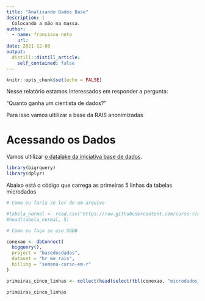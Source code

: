 ```yaml
---
title: "Analisando Dados Base"
description: |
  Colocando a mão na massa.
author:
  - name: francisco neto
    url: 
date: 2021-12-08
output:
  distill::distill_article:
    self_contained: false
---
```



```r
knitr::opts_chunk$set(echo = FALSE)
```

Nesse relatório estamos interessados em responder a pergunta:

"Quanto ganha um cientista de dados?"

Para isso vamos ultilizar a base da RAIS anonimizadas

# Acessando os Dados

Vamos ultilizar [o datalake da iniciativa base de dados](https://basedados.org).


```r

library(bigrquery)
library(dplyr)


```

Abaixo está o código que carrega as primeiras 5 linhas da tabelas microdados

```r

# Como eu faria se ler de um arquivo

#tabela_normal <- read.csv("https://raw.githubusercontent.com/curso-r/main-r4ds-1/master/dados/imdb.csv")
#head(tabela_normal, 5)

# Como eu faço se uso SGDB 

conexao <- dbConnect(
  bigquery(), 
  project = "basedosdados",
  dataset = "br_me_rais",
  billing = "semana-curso-em-r"
)

primeiras_cinco_linhas <- collect(head(select(tbl(conexao, "microdados_vinculos"), everything()), 5))

primeiras_cinco_linhas

```
